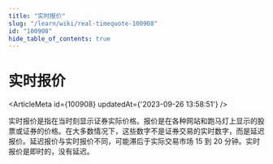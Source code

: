 ```yaml
---
title: "实时报价"
slug: "/learn/wiki/real-timequote-100908"
id: "100908"
hide_table_of_contents: true
---
```



# 实时报价

<ArticleMeta id={100908} updatedAt={'2023-09-26 13:58:51'} />
<div className='border-solid border-b border-t-0 my-4 border-[var(--ifm-color-gray-300)]' />

实时报价是指在当时刻显示证券实际价格。报价是在各种网站和跑马灯上显示的股票或证券的价格。在大多数情况下，这些数字不是证券交易的实时数字，而是延迟报价。延迟报价与实时报价不同，可能滞后于实际交易市场 15 到 20 分钟。实时报价是即时的，没有延迟。
